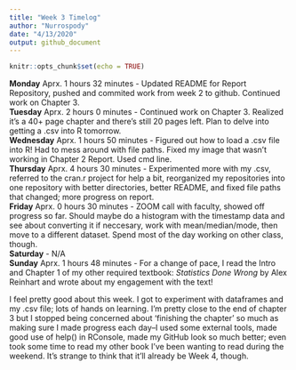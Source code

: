 ```yaml
---
title: "Week 3 Timelog"
author: "Nurrospody"
date: "4/13/2020"
output: github_document
---
```


```r
knitr::opts_chunk$set(echo = TRUE)
```

**Monday** Aprx. 1 hours 32 minutes - Updated README for Report Repository, pushed and commited work from week 2 to github.  Continued work on Chapter 3.  
**Tuesday** Aprx. 2 hours 0 minutes - Continued work on Chapter 3.  Realized it's a 40+ page chapter and there's still 20 pages left.  Plan to delve into getting a .csv into R tomorrow.  
**Wednesday** Aprx. 1 hours 50 minutes -  Figured out how to load a .csv file into R!  Had to mess around with file paths.  Fixed my image that wasn't working in Chapter 2 Report.  Used cmd line.  
**Thursday** Aprx. 4 hours 30 minutes - Experimented more with my .csv, referred to the cran.r project for help a bit, reorganized my repositories into one repository with better directories, better README, and fixed file paths that changed; more progress on report.  
**Friday** Aprx. 0 hours 30 minutes -  ZOOM call with faculty, showed off progress so far.  Should maybe do a histogram with the timestamp data and see about converting it if neccesary, work with mean/median/mode, then move to a different dataset.  Spend most of the day working on other class, though.  
**Saturday** - N/A  
**Sunday** Aprx. 1 hours 48 minutes - For a change of pace, I read the Intro and Chapter 1 of my other required textbook: *Statistics Done Wrong* by Alex Reinhart and wrote about my engagement with the text!  

I feel pretty good about this week.  I got to experiment with dataframes and my .csv file; lots of hands on learning.  I'm pretty close to the end of chapter 3 but I stopped being concerned about 'finishing the chapter' so much as making sure I made progress each day--I used some external tools, made good use of help() in RConsole, made my GitHub look so much better; even took some time to read my other book I've been wanting to read during the weekend.  It's strange to think that it'll already be Week 4, though.
